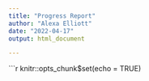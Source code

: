 ```yaml
---
title: "Progress Report"
author: "Alexa Elliott"
date: "2022-04-17"
output: html_document

---
```

```r
knitr::opts_chunk$set(echo = TRUE)
